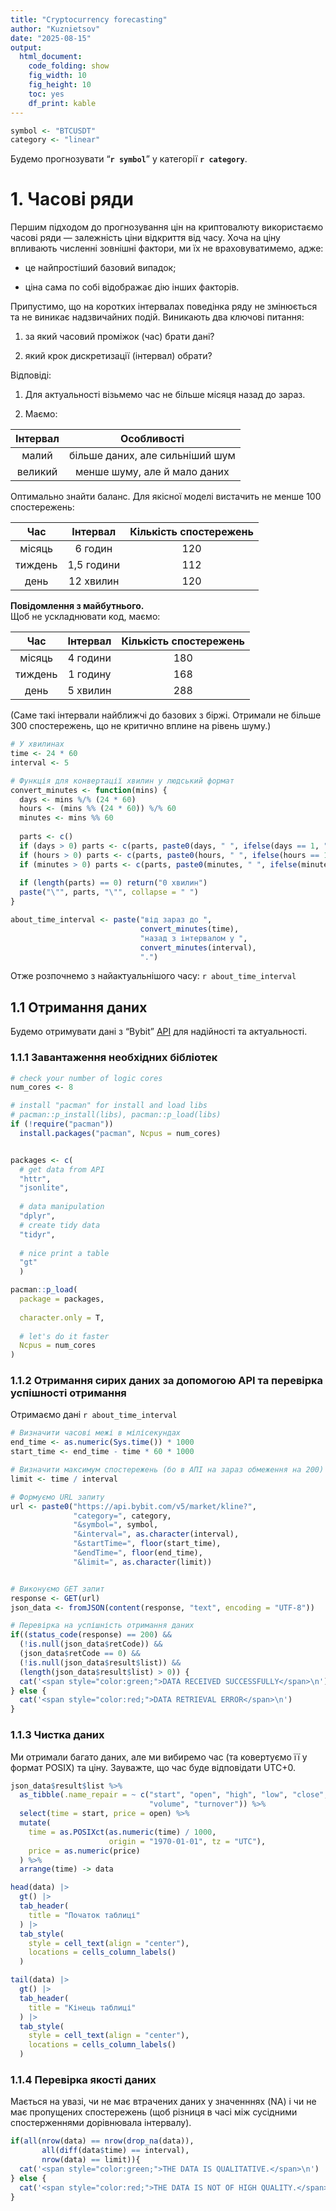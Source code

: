 ```yaml
---
title: "Cryptocurrency forecasting"
author: "Kuznietsov"
date: "2025-08-15"
output: 
  html_document: 
    code_folding: show
    fig_width: 10
    fig_height: 10
    toc: yes
    df_print: kable
---
```


```r

symbol <- "BTCUSDT"
category <- "linear"

```


Будемо прогнозувати "**`r symbol`**" у категорії **`r category`**.



# 1. Часові ряди

Першим підходом до прогнозування цін на криптовалюту використаємо часові ряди — залежність ціни відкриття від часу.
Хоча на ціну впливають численні зовнішні фактори, ми їх не враховуватимемо, адже:

-   це найпростіший базовий випадок;

-   ціна сама по собі відображає дію інших факторів.

Припустимо, що на коротких інтервалах поведінка ряду не змінюється та не виникає надзвичайних подій.
Виникають два ключові питання:

1.  за який часовий проміжок (час) брати дані?

2.  який крок дискретизації (інтервал) обрати?

Відповіді:

1.  Для актуальності візьмемо час не більше місяця назад до зараз.

2.  Маємо:

|  Інтервал  |           Особливості           |
|:----------:|:-------------------------------:|
|    малий   | більше даних, але сильніший шум |
|  великий   |   менше шуму, але й мало даних  |


Оптимально знайти баланс. 
Для якісної моделі вистачить не менше 100 спостережень:

|    Час    |    Інтервал    | Кількість спостережень |
|:---------:|:--------------:|:----------------------:|
|  місяць   |    6 годин     |          120           |
| тиждень   |   1,5 години   |          112           |
|   день    |   12 хвилин    |          120           |

**Повідомлення з майбутнього.**  
Щоб не ускладнювати код, маємо:

|    Час    |   Інтервал   | Кількість спостережень |
|:---------:|:------------:|:----------------------:|
|  місяць   |   4 години   |          180           |
| тиждень   |   1 годину   |          168           |
|   день    |   5 хвилин   |          288           |


(Саме такі інтервали найближчі до базових з біржі. 
Отримали не більше 300 спостережень, 
що не критично вплине на рівень шуму.)


```r

# У хвилинах
time <- 24 * 60
interval <- 5

# Функція для конвертації хвилин у людський формат
convert_minutes <- function(mins) {
  days <- mins %/% (24 * 60)
  hours <- (mins %% (24 * 60)) %/% 60
  minutes <- mins %% 60
  
  parts <- c()
  if (days > 0) parts <- c(parts, paste0(days, " ", ifelse(days == 1, "день", "днів")))
  if (hours > 0) parts <- c(parts, paste0(hours, " ", ifelse(hours == 1, "година", "годин")))
  if (minutes > 0) parts <- c(parts, paste0(minutes, " ", ifelse(minutes == 1, "хвилина", "хвилин")))
  
  if (length(parts) == 0) return("0 хвилин")
  paste("\"", parts, "\"", collapse = " ")
}

about_time_interval <- paste("від зараз до ",
                             convert_minutes(time),
                             "назад з інтервалом у ",
                             convert_minutes(interval),
                             ".")

```



Отже розпочнемо з найактуальнішого часу:
`r about_time_interval`

## 1.1 Отримання даних

Будемо отримувати дані з "Bybit" [API](https://www.bybit.com/future-activity/en/developer) 
для надійності та актуальності.

### 1.1.1 Завантаження необхідних бібліотек

```r

# check your number of logic cores
num_cores <- 8

# install "pacman" for install and load libs
# pacman::p_install(libs), pacman::p_load(libs)
if (!require("pacman"))
  install.packages("pacman", Ncpus = num_cores)


packages <- c(
  # get data from API
  "httr",
  "jsonlite",
  
  # data manipulation
  "dplyr",
  # create tidy data
  "tidyr",
  
  # nice print a table
  "gt"
  )

pacman::p_load(
  package = packages,
  
  character.only = T,
  
  # let's do it faster
  Ncpus = num_cores
)

```

### 1.1.2 Отримання сирих даних за допомогою API та перевірка успішності отримання

Отримаємо дані 
`r about_time_interval`

```r

# Визначити часові межі в мілісекундах
end_time <- as.numeric(Sys.time()) * 1000
start_time <- end_time - time * 60 * 1000

# Визначити максимум спостережень (бо в АПІ на зараз обмеження на 200)
limit <- time / interval 

# Формуємо URL запиту
url <- paste0("https://api.bybit.com/v5/market/kline?",
              "category=", category,
              "&symbol=", symbol,
              "&interval=", as.character(interval),
              "&startTime=", floor(start_time), 
              "&endTime=", floor(end_time),
              "&limit=", as.character(limit))


# Виконуємо GET запит
response <- GET(url)
json_data <- fromJSON(content(response, "text", encoding = "UTF-8"))

# Перевірка на успішність отримання даних
if((status_code(response) == 200) &&
  (!is.null(json_data$retCode)) && 
  (json_data$retCode == 0) &&
  (!is.null(json_data$result$list)) &&
  (length(json_data$result$list) > 0)) {
  cat('<span style="color:green;">DATA RECEIVED SUCCESSFULLY</span>\n')
} else {
  cat('<span style="color:red;">DATA RETRIEVAL ERROR</span>\n')
}

```

### 1.1.3 Чистка даних

Ми отримали багато даних,
але ми вибиремо час 
(та ковертуємо її у формат POSIX) 
та ціну. 
Зауважте, 
що час буде відповідати UTC+0. 


```r

json_data$result$list %>%
  as_tibble(.name_repair = ~ c("start", "open", "high", "low", "close",
                               "volume", "turnover")) %>%
  select(time = start, price = open) %>%
  mutate(
    time = as.POSIXct(as.numeric(time) / 1000, 
                      origin = "1970-01-01", tz = "UTC"),
    price = as.numeric(price)
  ) %>%
  arrange(time) -> data

head(data) |>
  gt() |>
  tab_header(
    title = "Початок таблиці"
  ) |>
  tab_style(
    style = cell_text(align = "center"),
    locations = cells_column_labels()
  )

tail(data) |>
  gt() |>
  tab_header(
    title = "Кінець таблиці"
  ) |>
  tab_style(
    style = cell_text(align = "center"),
    locations = cells_column_labels()
  )


```


### 1.1.4 Перевірка якості даних

Мається на увазі, чи не має втрачених даних у значенннях (NA) і чи не має пропущених спостережень (щоб різниця в часі між сусідними спостерженнями дорівнювала інтервалу).


```r

if(all(nrow(data) == nrow(drop_na(data)),
       all(diff(data$time) == interval),
       nrow(data) == limit)){
  cat('<span style="color:green;">THE DATA IS QUALITATIVE.</span>\n')
} else {
  cat('<span style="color:red;">THE DATA IS NOT OF HIGH QUALITY.</span>\n')
}

```

